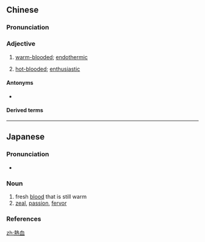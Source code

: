 {{also|热血}}
==Chinese==
{{zh-forms|s=热血}}

===Pronunciation===
{{zh-pron
|m=rè血
|c=jit6 hyut3
|mn=qz,tp,xm:lia̍t-hiat/kh,zz:jia̍t-hiat
|cat=a
}}

===Adjective===
{{zh-adj}}

# {{lb|zh|attributive|zoology}} [[warm-blooded]]; [[endothermic]]
# {{lb|zh|figurative}} [[hot-blooded]]; [[enthusiastic]]
#: {{zh-x|熱血 青年|enthusiastic young person}}

====Antonyms====
* {{zh-l|冷血}}

====Derived terms====
{{zh-der|一腔熱血|拋頭顱灑熱血|滿腔熱血}}

{{zh-cat|Physiology|Biology}}

----

==Japanese==
{{ja-kanjitab|ねつ|k1=ねっ|けつ|yomi=on}}

===Pronunciation===
* {{ja-pron|ねっけつ|y=o|acc=0|acc_ref=NHK}}

===Noun===
{{ja-noun|ねっけつ}}

# fresh [[blood]] that is still warm
# [[zeal]], [[passion]], [[fervor]]

===References===
<references/>

[[zh:熱血]]